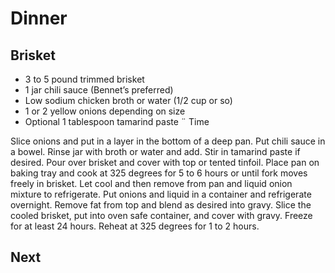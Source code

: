 # Dinner {.unnumbered}

## Brisket {.unnumbered}

- 3 to 5 pound trimmed brisket
- 1 jar chili sauce (Bennet’s preferred)
- Low sodium chicken broth or water (1/2 cup or so)
- 1 or 2 yellow onions depending on size
- Optional 1 tablespoon tamarind paste
¨ Time

Slice onions and put in a layer in the bottom of a deep pan.
Put chili sauce in a bowel. Rinse jar with broth or water and add. Stir in
tamarind paste if desired. Pour over brisket and cover with top or tented
tinfoil. Place pan on baking tray and cook at 325 degrees for 5 to 6 hours or
until fork moves freely in brisket.
Let cool and then remove from pan and liquid onion mixture to refrigerate.
Put onions and liquid in a container and refrigerate overnight. Remove fat
from top and blend as desired into gravy.
Slice the cooled brisket, put into oven safe container, and cover with gravy.
Freeze for at least 24 hours. Reheat at 325 degrees for 1 to 2 hours.

## Next
